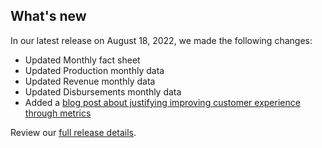 ## What's new

In our latest release on August 18, 2022, we made the following changes:

- Updated <Link href="/fact-sheet" linkType="default">Monthly fact sheet</Link>
- Updated <Link href="/downloads/production-by-month/" linkType="default">Production monthly data</Link>
- Updated <Link href="/downloads/revenue/" linkType="default">Revenue monthly data</Link>
- Updated <Link href="/downloads/disbursements-by-month/" linkType="default">Disbursements monthly data</Link>
- Added a [blog post about justifying improving customer experience through metrics](https://blog-nrrd.doi.gov)

Review our [full release details](https://github.com/ONRR/nrrd/releases).
